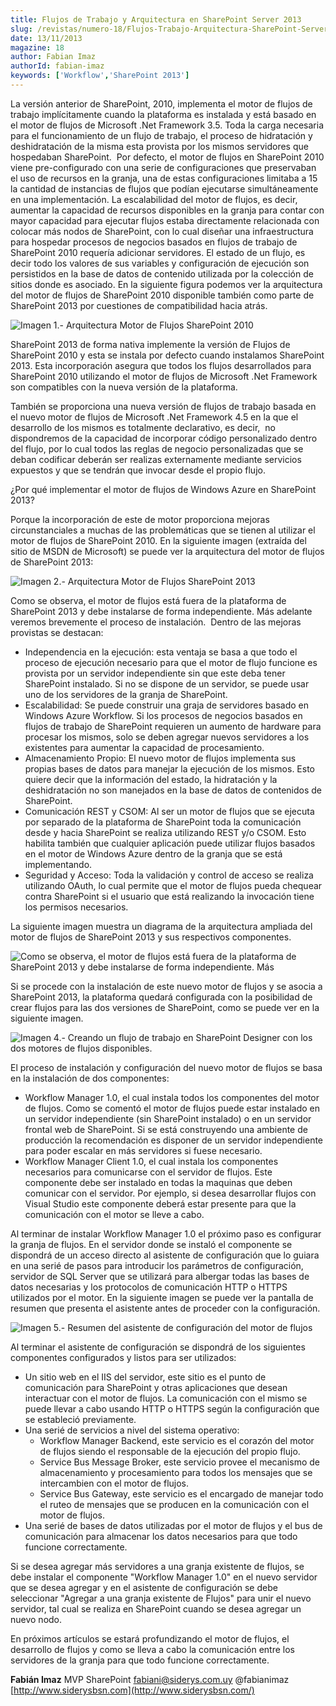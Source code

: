 ```yaml
---
title: Flujos de Trabajo y Arquitectura en SharePoint Server 2013
slug: /revistas/numero-18/Flujos-Trabajo-Arquitectura-SharePoint-Server-2013
date: 13/11/2013
magazine: 18
author: Fabian Imaz
authorId: fabian-imaz
keywords: ['Workflow','SharePoint 2013']
---
```






​La versión anterior de SharePoint, 2010, implementa el motor de flujos de trabajo implícitamente cuando la plataforma es instalada y está basado en el motor de flujos de Microsoft .Net Framework 3.5. Toda la carga necesaria para el funcionamiento de un flujo de trabajo, el proceso de hidratación y deshidratación de la misma esta provista por los mismos servidores que hospedaban SharePoint.  Por defecto, el motor de flujos en SharePoint 2010 viene pre-configurado con una serie de configuraciones que preservaban el uso de recursos en la granja, una de estas configuraciones limitaba a 15 la cantidad de instancias de flujos que podían ejecutarse simultáneamente en una implementación. La escalabilidad del motor de flujos, es decir, aumentar la capacidad de recursos disponibles en la granja para contar con mayor capacidad para ejecutar flujos estaba directamente relacionada con colocar más nodos de SharePoint, con lo cual diseñar una infraestructura para hospedar procesos de negocios basados en flujos de trabajo de SharePoint 2010 requería adicionar servidores. El estado de un flujo, es decir todo los valores de sus variables y configuración de ejecución son persistidos en la base de datos de contenido utilizada por la colección de sitios donde es asociado. En la siguiente figura podemos ver la arquitectura del motor de flujos de SharePoint 2010 disponible también como parte de SharePoint 2013 por cuestiones de compatibilidad hacia atrás.

![Imagen 1.- Arquitectura Motor de Flujos SharePoint 2010](../../../images/numero18/Flujos-Trabajo-Arquitectura-SharePoint-Server-2013/imagen1.jpg)

SharePoint 2013 de forma nativa implemente la versión de Flujos de SharePoint 2010 y esta se instala por defecto cuando instalamos SharePoint 2013. Esta incorporación asegura que todos los flujos desarrollados para SharePoint 2010 utilizando el motor de flujos de Microsoft .Net Framework son compatibles con la nueva versión de la plataforma.

También se proporciona una nueva versión de flujos de trabajo basada en el nuevo motor de flujos de Microsoft .Net Framework 4.5 en la que el desarrollo de los mismos es totalmente declarativo, es decir,  no dispondremos de la capacidad de incorporar código personalizado dentro del flujo, por lo cual todos las reglas de negocio personalizadas que se deban codificar deberán ser realizas externamente mediante servicios expuestos y que se tendrán que invocar desde el propio flujo.

¿Por qué implementar el motor de flujos de Windows Azure en SharePoint 2013?

Porque la incorporación de este de motor proporciona mejoras circunstanciales a muchas de las problemáticas que se tienen al utilizar el motor de flujos de SharePoint 2010. En la siguiente imagen (extraída del sitio de MSDN de Microsoft) se puede ver la arquitectura del motor de flujos de SharePoint 2013:

![Imagen 2.- Arquitectura Motor de Flujos SharePoint 2013](../../../images/numero18/Flujos-Trabajo-Arquitectura-SharePoint-Server-2013/imagen2.jpg)

Como se observa, el motor de flujos está fuera de la plataforma de SharePoint 2013 y debe instalarse de forma independiente. Más adelante veremos brevemente el proceso de instalación.  Dentro de las mejoras provistas se destacan:

- Independencia en la ejecución: esta ventaja se basa a que todo el proceso de ejecución necesario para que el motor de flujo funcione es provista por un servidor independiente sin que este deba tener SharePoint instalado. Si no se dispone de un servidor, se puede usar uno de los servidores de la granja de SharePoint.
- Escalabilidad: Se puede construir una graja de servidores basado en Windows Azure Workflow. Si los procesos de negocios basados en flujos de trabajo de SharePoint requieren un aumento de hardware para procesar los mismos, solo se deben agregar nuevos servidores a los existentes para aumentar la capacidad de procesamiento.
- Almacenamiento Propio: El nuevo motor de flujos implementa sus propias bases de datos para manejar la ejecución de los mismos. Esto quiere decir que la información del estado, la hidratación y la deshidratación no son manejados en la base de datos de contenidos de SharePoint.
- Comunicación REST y CSOM: Al ser un motor de flujos que se ejecuta por separado de la plataforma de SharePoint toda la comunicación desde y hacia SharePoint se realiza utilizando REST y/o CSOM. Esto habilita también que cualquier aplicación puede utilizar flujos basados en el motor de Windows Azure dentro de la granja que se está implementando.
- Seguridad y Acceso: Toda la validación y control de acceso se realiza utilizando OAuth, lo cual permite que el motor de flujos pueda chequear contra SharePoint si el usuario que está realizando la invocación tiene los permisos necesarios.


La siguiente imagen muestra un diagrama de la arquitectura ampliada del motor de flujos de SharePoint 2013 y sus respectivos componentes.

![Como se observa, el motor de flujos está fuera de la plataforma de SharePoint 2013 y debe instalarse de forma independiente. Más](../../../images/numero18/Flujos-Trabajo-Arquitectura-SharePoint-Server-2013/imagen3.jpg)

Si se procede con la instalación de este nuevo motor de flujos y se asocia a SharePoint 2013, la plataforma quedará configurada con la posibilidad de crear flujos para las dos versiones de SharePoint, como se puede ver en la siguiente imagen.

![Imagen 4.- Creando un flujo de trabajo en SharePoint Designer con los dos motores de flujos disponibles.](../../../images/numero18/Flujos-Trabajo-Arquitectura-SharePoint-Server-2013/imagen4.png)

El proceso de instalación y configuración del nuevo motor de flujos se basa en la instalación de dos componentes:

- Workflow Manager 1.0, el cual instala todos los componentes del motor de flujos. Como se comentó el motor de flujos puede estar instalado en un servidor independiente (sin SharePoint instalado) o en un servidor frontal web de SharePoint. Si se está construyendo una ambiente de producción la recomendación es disponer de un servidor independiente para poder escalar en más servidores si fuese necesario.
- Workflow Manager Client 1.0, el cual instala los componentes necesarios para comunicarse con el servidor de flujos. Este componente debe ser instalado en todas la maquinas que deben comunicar con el servidor. Por ejemplo, si desea desarrollar flujos con Visual Studio este componente deberá estar presente para que la comunicación con el motor se lleve a cabo.


Al terminar de instalar Workflow Manager 1.0 el próximo paso es configurar la granja de flujos. En el servidor donde se instaló el componente se dispondrá de un acceso directo al asistente de configuración que lo guiara en una serié de pasos para introducir los parámetros de configuración, servidor de SQL Server que se utilizará para albergar todas las bases de datos necesarias y los protocolos de comunicación HTTP o HTTPS utilizados por el motor. En la siguiente imagen se puede ver la pantalla de resumen que presenta el asistente antes de proceder con la configuración.

![Imagen 5.- Resumen del asistente de configuración del motor de flujos](../../../images/numero18/Flujos-Trabajo-Arquitectura-SharePoint-Server-2013/imagen5.jpg)

Al terminar el asistente de configuración se dispondrá de los siguientes componentes configurados y listos para ser utilizados:

- Un sitio web en el IIS del servidor, este sitio es el punto de comunicación para SharePoint y otras aplicaciones que desean interactuar con el motor de flujos. La comunicación con el mismo se puede llevar a cabo usando HTTP o HTTPS según la configuración que se estableció previamente.
- Una serié de servicios a nivel del sistema operativo:
    - Workflow Manager Backend, este servicio es el corazón del motor de flujos siendo el responsable de la ejecución del propio flujo.
    - Service Bus Message Broker, este servicio provee el mecanismo de almacenamiento y procesamiento para todos los mensajes que se intercambien con el motor de flujos.
    - Service Bus Gateway, este servicio es el encargado de manejar todo el ruteo de mensajes que se producen en la comunicación con el motor de flujos.
- Una serié de bases de datos utilizadas por el motor de flujos y el bus de comunicación para almacenar los datos necesarios para que todo funcione correctamente.


Si se desea agregar más servidores a una granja existente de flujos, se debe instalar el componente "Workflow Manager 1.0" en el nuevo servidor que se desea agregar y en el asistente de configuración se debe seleccionar "Agregar a una granja existente de Flujos" para unir el nuevo servidor, tal cual se realiza en SharePoint cuando se desea agregar un nuevo nodo.

En próximos artículos se estará profundizando el motor de flujos, el desarrollo de flujos y como se lleva a cabo la comunicación entre los servidores de la granja para que todo funcione correctamente.

**Fabián Imaz**
 MVP SharePoint
[fabiani@siderys.com.uy](mailto:fabiani@siderys.com.uy) 
 @fabianimaz 
 [http://www.siderysbsn.com](http://www.siderysbsn.com/)

